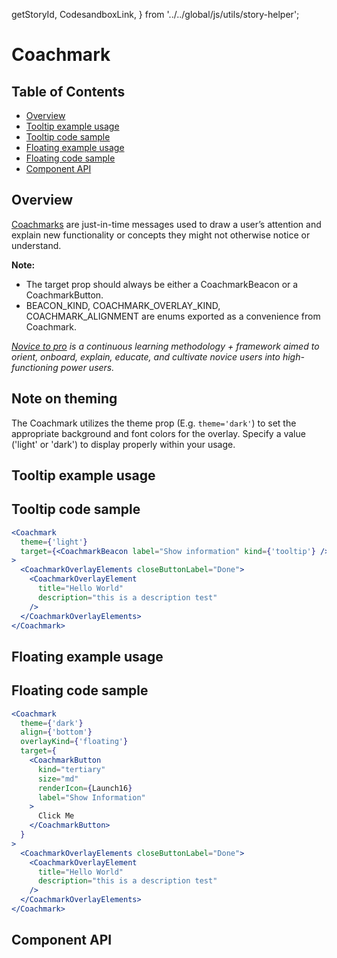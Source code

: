   getStoryId,
  CodesandboxLink,
} from '../../global/js/utils/story-helper';

<Meta title="Coachmark" component={Coachmark} />

# Coachmark

## Table of Contents

- [Overview](#overview)
- [Tooltip example usage](#tooltip-example-usage)
- [Tooltip code sample](#tooltip-code-sample)
- [Floating example usage](#floating-example-usage)
- [Floating code sample](#floating-code-sample)
- [Component API](#component-api)

## Overview

[Coachmarks](https://pages.github.ibm.com/cdai-design/pal/novice-to-pro/components/coachmark/usage)
are just-in-time messages used to draw a user’s attention and explain new
functionality or concepts they might not otherwise notice or understand.

**Note:**

- The target prop should always be either a CoachmarkBeacon or a
  CoachmarkButton.
- BEACON_KIND, COACHMARK_OVERLAY_KIND, COACHMARK_ALIGNMENT are enums exported as
  a convenience from Coachmark.

_[Novice to pro](https://pages.github.ibm.com/security/security-design/teams-across-security/novice-to-pro/overview/)
is a continuous learning methodology + framework aimed to orient, onboard,
explain, educate, and cultivate novice users into high-functioning power users._

## Note on theming

The Coachmark utilizes the theme prop (E.g. `theme='dark'`) to set the
appropriate background and font colors for the overlay. Specify a value ('light'
or 'dark') to display properly within your usage.

## Tooltip example usage

<Canvas className="coachmarkExample">
  <div className="CoachmarkBaseExampleUsage">
    <Story id={getStoryId(Coachmark.displayName, 'tooltip')} />
  </div>
</Canvas>

## Tooltip code sample

```jsx
<Coachmark
  theme={'light'}
  target={<CoachmarkBeacon label="Show information" kind={'tooltip'} />}
>
  <CoachmarkOverlayElements closeButtonLabel="Done">
    <CoachmarkOverlayElement
      title="Hello World"
      description="this is a description test"
    />
  </CoachmarkOverlayElements>
</Coachmark>
```

## Floating example usage

<Canvas className="coachmarkExample">
  <div className="CoachmarkBaseExampleUsage">
    <Story id={getStoryId(Coachmark.displayName, 'floating')} />
  </div>
</Canvas>

## Floating code sample

```jsx
<Coachmark
  theme={'dark'}
  align={'bottom'}
  overlayKind={'floating'}
  target={
    <CoachmarkButton
      kind="tertiary"
      size="md"
      renderIcon={Launch16}
      label="Show Information"
    >
      Click Me
    </CoachmarkButton>
  }
>
  <CoachmarkOverlayElements closeButtonLabel="Done">
    <CoachmarkOverlayElement
      title="Hello World"
      description="this is a description test"
    />
  </CoachmarkOverlayElements>
</Coachmark>
```

<!-- <CodesandboxLink exampleDirectory="Coachmark" /> -->

## Component API

<ArgsTable />
